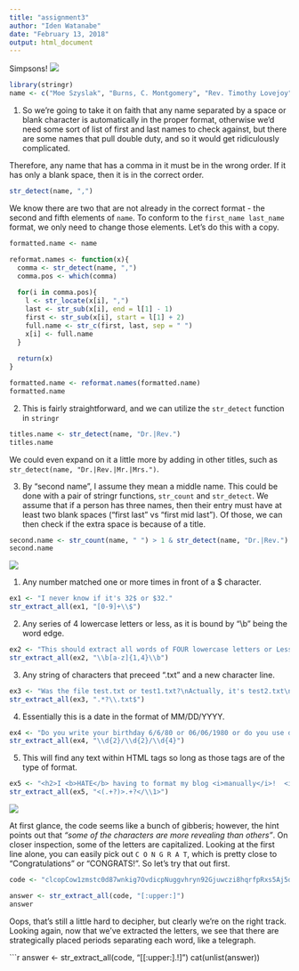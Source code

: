 ```yaml
---
title: "assignment3"
author: "Iden Watanabe"
date: "February 13, 2018"
output: html_document
---
```


Simpsons!
![](D:/Grad School/2018 Spring/DATA 607/assignment3q1.png)
```r
library(stringr)
name <- c("Moe Szyslak", "Burns, C. Montgomery", "Rev. Timothy Lovejoy", "Ned Flanders", "Simpson, Homer", "Dr. Julius Hibbert")
```

1. So we're going to take it on faith that any name separated by a space or blank character is automatically in the proper format, otherwise we'd need some sort of list of first and last names to check against, but there are some names that pull double duty, and so it would get ridiculously complicated.  

Therefore, any name that has a comma in it must be in the wrong order.  If it has only a blank space, then it is in the correct order.
```r
str_detect(name, ",")
```

We know there are two that are not already in the correct format - the second and fifth elements of `name`.  To conform to the `first_name last_name` format, we only need to change those elements.  Let's do this with a copy.

```r
formatted.name <- name

reformat.names <- function(x){
  comma <- str_detect(name, ",")
  comma.pos <- which(comma)
  
  for(i in comma.pos){
    l <- str_locate(x[i], ",")
    last <- str_sub(x[i], end = l[1] - 1)
    first <- str_sub(x[i], start = l[1] + 2)
    full.name <- str_c(first, last, sep = " ")
    x[i] <- full.name
  }
  
  return(x)
}

formatted.name <- reformat.names(formatted.name)
formatted.name
```

2. This is fairly straightforward, and we can utilize the `str_detect` function in `stringr`
```r
titles.name <- str_detect(name, "Dr.|Rev.")
titles.name
```

We could even expand on it a little more by adding in other titles, such as `str_detect(name, "Dr.|Rev.|Mr.|Mrs.")`.

3. By "second name", I assume they mean a middle name.  This could be done with a pair of stringr functions, `str_count` and `str_detect`.  We assume that if a person has three names, then their entry must have at least two blank spaces ("first last" vs "first mid last").  Of those, we can then check if the extra space is because of a title.
```r
second.name <- str_count(name, " ") > 1 & str_detect(name, "Dr.|Rev.") == FALSE
second.name
```

![](D:/Grad School/2018 Spring/DATA 607/assignment3q2.png)

1. Any number matched one or more times in front of a $ character.  
```r
ex1 <- "I never know if it's 32$ or $32."
str_extract_all(ex1, "[0-9]+\\$")
```

2. Any series of 4 lowercase letters or less, as it is bound by "\\b" being the word edge.
```r
ex2 <- "This should extract all words of FOUR lowercase letters or Less."
str_extract_all(ex2, "\\b[a-z]{1,4}\\b")
```

3. Any string of characters that preceed ".txt" and a new character line.
```r
ex3 <- "Was the file test.txt or test1.txt?\nActually, it's test2.txt\n"
str_extract_all(ex3, ".*?\\.txt$")
```

4. Essentially this is a date in the format of MM/DD/YYYY.
```r
ex4 <- "Do you write your birthday 6/6/80 or 06/06/1980 or do you use dashes?"
str_extract_all(ex4, "\\d{2}/\\d{2}/\\d{4}")
```

5. This will find any text within HTML tags so long as those tags are of the <a></a> type of format.
```r
ex5 <- "<h2>I <b>HATE</b> having to format my blog <i>manually</i>!  <img scr = angry_cute_cat.gif /> "
str_extract_all(ex5, "<(.+?)>.+?</\\1>")

```
![](D:/Grad School/2018 Spring/DATA 607/assignment3q3.png)

At first glance, the code seems like a bunch of gibberis; however, the hint points out that _"some of the characters are more revealing than others"_.  On closer inspection, some of the letters are capitalized.  Looking at the first line alone, you can easily pick out `C O N G R A T`, which is pretty close to "Congratulations" or "CONGRATS!".  So let's try that out first.

```r
code <- "clcopCow1zmstc0d87wnkig7OvdicpNuggvhryn92Gjuwczi8hqrfpRxs5Aj5dwpn0Tanwo Uwisdij7Lj8kpf03AT5Idr3coc0bt7yczjatOaootj55t3Nj3ne6c4Sfek.r1w1YwwojigO d6vrfUrbz2.2bkAnbhzgv4R9i05zEcrop.wAgnb.SqoU65fPa1otfb7wEm24k6t3sR9zqe5 fy89n6Nd5t9kc4fE905gmc4Rgxo5nhDk!gr"

answer <- str_extract_all(code, "[:upper:]")
answer
```

Oops, that's still a little hard to decipher, but clearly we're on the right track.  Looking again, now that we've extracted the letters, we see that there are strategically placed periods separating each word, like a telegraph.

```r
answer <- str_extract_all(code, "[[:upper:].!]")
cat(unlist(answer))